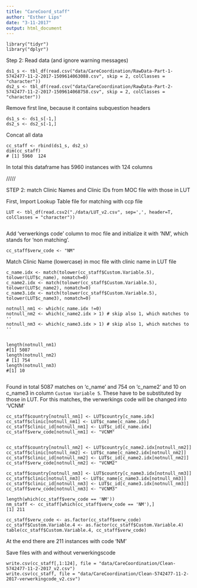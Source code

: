 ```yaml
---
title: "CareCoord_staff"
author: "Esther Lips"
date: "3-11-2017"
output: html_document
---
```


```
library("tidyr")
library("dplyr")
```

Step 2: Read data (and ignore warning messages)

```
ds1_s <- tbl_df(read.csv("data/CareCoordination/RawData-Part-1-5742477-11-2-2017-1509614063088.csv", skip = 2, colClasses = "character"))
ds2_s <- tbl_df(read.csv("data/CareCoordination/RawData-Part-2-5742477-11-2-2017-1509614068758.csv", skip = 2, colClasses = "character"))

```
Remove first line, because it contains subquestion headers
```
ds1_s <- ds1_s[-1,]
ds2_s <- ds2_s[-1,]

```

Concat all data

```
cc_staff <- rbind(ds1_s, ds2_s)
dim(cc_staff)
# [1] 5960  124
```

In total this dataframe has 5960 instances with 124 columns

/////

STEP 2: match Clinic Names and Clinic IDs from MOC file with those in LUT

First, Import Lookup Table file for matching with ccp file

```
LUT <- tbl_df(read.csv2("./data/LUT_v2.csv", sep=',', header=T, colClasses = "character"))


```
Add 'verwerkings code' column to moc file and initialize it with 'NM', which stands for 'non matching'.

```
cc_staff$verw_code <- "NM"

```

Match Clinic Name (lowercase) in moc file with clinic name in LUT file

```
c_name.idx <- match(tolower(cc_staff$Custom.Variable.5), tolower(LUT$c_name), nomatch=0)
c_name2.idx <- match(tolower(cc_staff$Custom.Variable.5), tolower(LUT$c_name2), nomatch=0) 
c_name3.idx <- match(tolower(cc_staff$Custom.Variable.5), tolower(LUT$c_name3), nomatch=0)

notnull_nm1 <- which(c_name.idx !=0)
notnull_nm2 <- which(c_name2.idx > 1) # skip also 1, which matches to ''
notnull_nm3 <- which(c_name3.idx > 1) # skip also 1, which matches to ''


length(notnull_nm1)
#[1] 5087
length(notnull_nm2)
# [1] 754
length(notnull_nm3)
#[1] 10


```
Found in total 5087 matches on 'c_name' and 754 on 'c_name2' and 10 on c_name3 in column `Custom Variable 5`. These have to be substituted by those in LUT. For this matches, the verwerkings code will be changed into 'VCNM'

``` 
cc_staff$country[notnull_nm1] <- LUT$country[c_name.idx]
cc_staff$clinic[notnull_nm1] <- LUT$c_name[c_name.idx]
cc_staff$clinic_id[notnull_nm1] <- LUT$c_id[c_name.idx]
cc_staff$verw_code[notnull_nm1] <- "VCNM"


cc_staff$country[notnull_nm2] <- LUT$country[c_name2.idx[notnull_nm2]]
cc_staff$clinic[notnull_nm2] <- LUT$c_name[c_name2.idx[notnull_nm2]]
cc_staff$clinic_id[notnull_nm2] <- LUT$c_id[c_name2.idx[notnull_nm2]]
cc_staff$verw_code[notnull_nm2] <- "VCNM2"

cc_staff$country[notnull_nm3] <- LUT$country[c_name3.idx[notnull_nm3]]
cc_staff$clinic[notnull_nm3] <- LUT$c_name[c_name3.idx[notnull_nm3]]
cc_staff$clinic_id[notnull_nm3] <- LUT$c_id[c_name3.idx[notnull_nm3]]
cc_staff$verw_code[notnull_nm3] <- "VCNM3"

```

```
length(which(cc_staff$verw_code == 'NM'))
nm_staff <- cc_staff[which(cc_staff$verw_code == 'NM'),]
[1] 211

cc_staff$verw_code <- as.factor(cc_staff$verw_code)
cc_staff$Custom.Variable.4 <- as.factor(cc_staff$Custom.Variable.4)
table(cc_staff$Custom.Variable.4, cc_staff$verw_code)
```


At the end there are 211 instances with code 'NM'

Save files with and without verwerkingscode
```
write.csv(cc_staff[,1:124], file = "data/CareCoordination/Clean-5742477-11-2-2017_v2.csv")
write.csv(cc_staff, file = "data/CareCoordination/Clean-5742477-11-2-2017-verwerkingcode_v2.csv")

```










